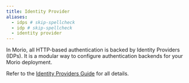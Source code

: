 ```yaml
---
title: Identity Provider
aliases:
  - idps # skip-spellcheck
  - idp # skip-spellcheck
  - identity provider
---
```


In Morio, all HTTP-based authentication is backed by Identity Providers (IDPs).
It is a modular way to configure authentication backends for your Morio deployment.

Refer to the [Identity Providers Guide](/docs/guides/settings/idps/) for all details.
